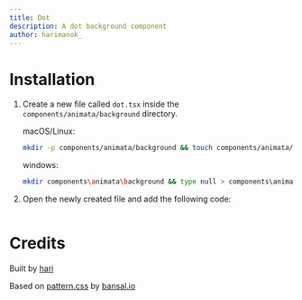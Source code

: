 ```yaml
---
title: Dot
description: A dot background component
author: harimanok_
---
```


<ComponentPreview name="background-dot--docs" />

# Installation

1. Create a new file called `dot.tsx` inside the `components/animata/background` directory.

   macOS/Linux:

   ```bash
   mkdir -p components/animata/background && touch components/animata/background/dot.tsx
   ```

   windows:

   ```bash
   mkdir components\animata\background && type null > components\animata\background\dot.tsx
   ```

2. Open the newly created file and add the following code:

   ```jsx file=<rootDir>/animata/background/dot.tsx

   ```

# Credits

Built by [hari](https://github.com/hari)

Based on [pattern.css](https://bansal.io/pattern-css) by [bansal.io](https://bansal.io/)
